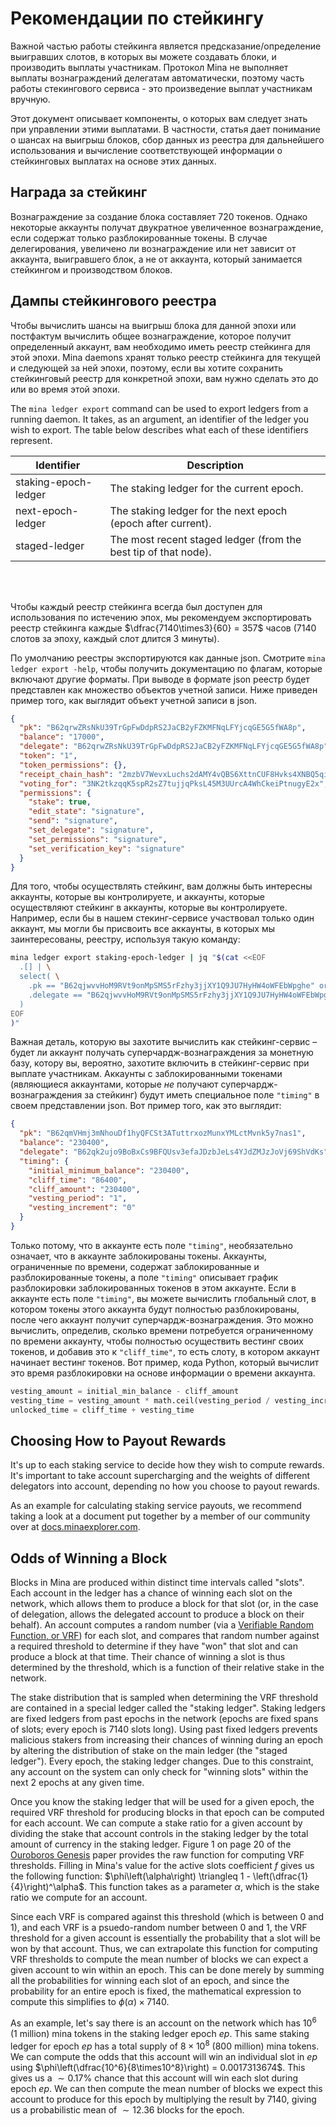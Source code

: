 
# Рекомендации по стейкингу

Важной частью работы стейкинга является предсказание/определение выигравших слотов, в которых вы можете создавать блоки, и производить выплаты участникам. Протокол Mina не выполняет выплаты вознаграждений делегатам автоматически, поэтому часть работы стекингового сервиса - это произведение выплат участникам вручную.

Этот документ описывает компоненты, о которых вам следует знать при управлении этими выплатами. В частности, статья дает понимание о шансах на выигрыш блоков, сбор данных из реестра для дальнейшего использования и вычисление соответствующей информации о стейкинговых выплатах на основе этих данных.

## Награда за стейкинг

Вознаграждение за создание блока составляет 720 токенов. Однако некоторые аккаунты получат двукратное увеличенное вознаграждение, если содержат только разблокированные токены. В случае делегирования, увеличено ли вознаграждение или нет зависит от аккаунта, выигравшего блок, а не от аккаунта, который занимается стейкингом и производством блоков.

## Дампы стейкингового реестра

Чтобы вычислить шансы на выигрыш блока для данной эпохи или постфактум вычислить общее вознаграждение, которое получит определенный аккаунт, вам необходимо иметь реестр стейкинга для этой эпохи. Mina daemons хранят только реестр стейкинга для текущей и следующей за ней эпохи, поэтому, если вы хотите сохранить стейкинговый реестр для конкретной эпохи, вам нужно сделать это до или во время этой эпохи.

The `mina ledger export` command can be used to export ledgers from a running daemon. It takes, as an argument, an identifier of the ledger you wish to export. The table below describes what each of these identifiers represent.

| Identifier           | Description                                                     |
|----------------------|-----------------------------------------------------------------|
| staking-epoch-ledger | The staking ledger for the current epoch.                       |
| next-epoch-ledger    | The staking ledger for the next epoch (epoch after current).    |
| staged-ledger        | The most recent staged ledger (from the best tip of that node). |

<!-- insert breakpoints to space out table -->
<br /> <br />

Чтобы каждый реестр стейкинга всегда был доступен для использования по истечению эпох, мы рекомендуем экспортировать реестр стейкинга каждые $\dfrac{7140\times3}{60} = 357$ часов ($7140$ слотов за эпоху, каждый слот длится $3$ минуты). 

По умолчанию реестры экспортируются как данные json. Смотрите `mina ledger export -help`, чтобы получить документацию по флагам, которые включают другие форматы. При выводе в формате json реестр будет представлен как множество объектов учетной записи. Ниже приведен пример того, как выглядит объект учетной записи в json. 

```json
{
  "pk": "B62qrwZRsNkU39TrGpFwDdpRS2JaCB2yFZKMFNqLFYjcqGE5G5fWA8p",
  "balance": "17000",
  "delegate": "B62qrwZRsNkU39TrGpFwDdpRS2JaCB2yFZKMFNqLFYjcqGE5G5fWA8p",
  "token": "1",
  "token_permissions": {},
  "receipt_chain_hash": "2mzbV7WevxLuchs2dAMY4vQBS6XttnCUF8Hvks4XNBQ5qiSGGBQe",
  "voting_for": "3NK2tkzqqK5spR2sZ7tujjqPksL45M3UUrcA4WhCkeiPtnugyE2x",
  "permissions": {
    "stake": true,
    "edit_state": "signature",
    "send": "signature",
    "set_delegate": "signature",
    "set_permissions": "signature",
    "set_verification_key": "signature"
  }
}
```

Для того, чтобы осуществлять стейкинг, вам должны быть интересны аккаунты, которые вы контролируете, и аккаунты, которые осуществляют стейкинг в аккаунты, которые вы контролируете. Например, если бы в нашем стекинг-сервисе участвовал только один аккаунт, мы могли бы присвоить все аккаунты, в которых мы заинтересованы, реестру, используя такую команду: 

```sh
mina ledger export staking-epoch-ledger | jq "$(cat <<EOF
  .[] | \
  select( \
    .pk == "B62qjwvvHoM9RVt9onMpSMS5rFzhy3jjXY1Q9JU7HyHW4oWFEbWpghe" or \
    .delegate == "B62qjwvvHoM9RVt9onMpSMS5rFzhy3jjXY1Q9JU7HyHW4oWFEbWpghe" \
  )
EOF
)"
```

Важная деталь, которую вы захотите вычислить как стейкинг-сервис – будет ли аккаунт получать суперчардж-вознаграждения за монетную базу, котору вы, вероятно, захотите включить в стейкинг-сервис при выплате участникам. Аккаунты с заблокированными токенами (являющиеся аккаунтами, которые *не* получают суперчардж-вознаграждения за стейкинг) будут иметь специальное поле `"timing"` в своем представлении json. Вот пример того, как это выглядит: 

```json
{
  "pk": "B62qmVHmj3mNhouDf1hyQFCSt3ATuttrxozMunxYMLctMvnk5y7nas1",
  "balance": "230400",
  "delegate": "B62qk2ujo9BoBxCs9BFQUsv3efaJDzbJeLs4YJdZMJzJoVj69ShVdKs",
  "timing": {
    "initial_minimum_balance": "230400",
    "cliff_time": "86400",
    "cliff_amount": "230400",
    "vesting_period": "1",
    "vesting_increment": "0"
  }
}
```

Только потому, что в аккаунте есть поле `"timing"`, необязательно означает, что в аккаунте заблокированы токены. Аккаунты, ограниченные по времени, содержат заблокированные и разблокированные токены, а поле `"timing"` описывает график разблокировки заблокированных токенов в этом аккаунте. Если в аккаунте есть поле `"timing"`, вы можете вычислить глобальный слот, в котором токены этого аккаунта будут полностью разблокированы, после чего аккаунт получит суперчардж-вознаграждения. Это можно вычислить, определив, сколько времени потребуется ограниченному по времени аккаунту, чтобы полностью осуществить вестинг своих токенов, и добавив это к `"cliff_time"`, то есть слоту, в котором аккаунт начинает вестинг токенов. Вот пример, кода Python, который вычислит это время разблокировки на основе информации о времени аккаунта. 

```python
vesting_amount = initial_min_balance - cliff_amount
vesting_time = vesting_amount * math.ceil(vesting_period / vesting_increment)
unlocked_time = cliff_time + vesting_time
```

## Choosing How to Payout Rewards

It's up to each staking service to decide how they wish to compute rewards. It's important to take account supercharging and the weights of different delegators into account, depending no how you choose to payout rewards. 

As an example for calculating staking service payouts, we recommend taking a look at a document put together by a member of our community over at [docs.minaexplorer.com](https://docs.minaexplorer.com/minaexplorer/calculating-payments).

## Odds of Winning a Block

Blocks in Mina are produced within distinct time intervals called "slots". Each account in the ledger has a chance of winning each slot on the network, which allows them to produce a block for that slot (or, in the case of delegation, allows the delegated account to produce a block on their behalf). An account computes a random number (via a [Verifiable Random Function, or VRF](https://en.wikipedia.org/wiki/Verifiable_random_function)) for each slot, and compares that random number against a required threshold to determine if they have "won" that slot and can produce a block at that time. Their chance of winning a slot is thus determined by the threshold, which is a function of their relative stake in the network.

The stake distribution that is sampled when determining the VRF threshold are contained in a special ledger called the "staking ledger". Staking ledgers are fixed ledgers from past epochs in the network (epochs are fixed spans of slots; every epoch is 7140 slots long). Using past fixed ledgers prevents malicious stakers from increasing their chances of winning during an epoch by altering the distribution of stake on the main ledger (the "staged ledger"). Every epoch, the staking ledger changes. Due to this constraint, any account on the system can only check for "winning slots" within the next 2 epochs at any given time.

Once you know the staking ledger that will be used for a given epoch, the required VRF threshold for producing blocks in that epoch can be computed for each account. We can compute a stake ratio for a given account by dividing the stake that account controls in the staking ledger by the total amount of currency in the staking ledger. Figure 1 on page 20 of the [Ouroboros Genesis](https://eprint.iacr.org/2018/378.pdf) paper provides the raw function for computing VRF thresholds. Filling in Mina's value for the active slots coefficient $f$ gives us the following function: $\phi\left(\alpha\right) \triangleq 1 - \left(\dfrac{1}{4}\right)^\alpha$. This function takes as a parameter $\alpha$, which is the stake ratio we compute for an account.

Since each VRF is compared against this threshold (which is between 0 and 1), and each VRF is a psuedo-random number between 0 and 1, the VRF threshold for a given account is essentially the probability that a slot will be won by that account. Thus, we can extrapolate this function for computing VRF thresholds to compute the mean number of blocks we can expect a given account to win within an epoch. This can be done merely by summing all the probabilities for winning each slot of an epoch, and since the probability for an entire epoch is fixed, the mathematical expression to compute this simplifies to $\phi\left(\alpha\right)\times7140$.

As an example, let's say there is an account on the network which has $10^6$ (1 million) mina tokens in the staking ledger epoch $ep$. This same staking ledger for epoch $ep$ has a total supply of $8\times10^8$ (800 million) mina tokens. We can compute the odds that this account will win an individual slot in $ep$ using $\phi\left(\dfrac{10^6}{8\times10^8}\right) = 0.0017313674$. This gives us a $\sim0.17\%$ chance that this account will win each slot during epoch $ep$. We can then compute the mean number of blocks we expect this account to produce for this epoch by multiplying the result by $7140$, giving us a probabilistic mean of $\sim12.36$ blocks for the epoch.

